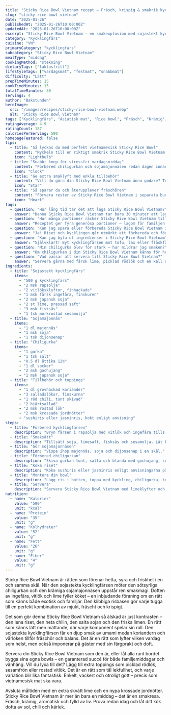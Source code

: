 ```yaml
---
title: "Sticky Rice Bowl Vietnam recept – Fräsch, krispig & smakrik kycklingfärs"
slug: "sticky-rice-bowl-vietnam"
date: "2025-01-26"
publishedAt: "2025-01-26T10:00:00Z"
updatedAt: "2025-01-26T10:00:00Z"
excerpt: "Sticky Rice Bowl Vietnam – en smakexplosion med sojastekt kycklingfärs, chiligurka och lime. Fräsch, snabblagad och perfekt för vardagsmys eller festlig middag. Prova idag och känn Vietnams hetta!"
category: "Kycklingfärs"
cuisine: "VN"
primaryCategory: "kycklingfars"
subcategory: "Sticky Rice Bowl Vietnam"
mealType: "middag"
cookingMethod: "stekning"
dietaryTags: ["laktosfritt"]
lifestyleTags: ["vardagsmat", "festmat", "snabbmat"]
difficulty: "Lätt"
prepTimeMinutes: 15
cookTimeMinutes: 15
totalTimeMinutes: 30
servings: 4
author: "Bakstunden"
heroImage:
  src: "/images/recipes/sticky-rice-bowl-vietnam.webp"
  alt: "Sticky Rice Bowl Vietnam"
tags: ["Kycklingfärs", "Asiatisk mat", "Rice bowl", "Fräsch", "Krämig", "Snabb middag"]
ratingAverage: 4.9
ratingCount: 187
caloriesPerServing: 590
homepageFeatured: false
tips:
  - title: "Så lyckas du med perfekt vietnamesisk Sticky Rice Bowl"
    content: "Nyckeln till en riktigt smakrik Sticky Rice Bowl Vietnam är balansen mellan sälta, syra och sötma. Låt kycklingfärsen stekas tills den får lite krispiga kanter – det framhäver umamin från sojan och fisksåsen. Pressa lime precis innan servering för att väcka alla smaker till liv. Toppa rikligt med koriander och chili för autentisk vietnamesisk fräschör som lyfter hela rätten."
    icon: "Lightbulb"
  - title: "Snabbt knep för stressfri vardagsmiddag"
    content: "Förbered chiligurkan och sojamajonnäsen redan dagen innan – då hinner smakerna mogna och du sparar dyrbara minuter när hungern slår till. Kycklingfärsen kan stekas i förväg och snabbt värmas upp. Sticky Rice Bowl Vietnam är perfekt för meal prep och lika god dagen efter!"
    icon: "Clock"
  - title: "Ge extra smaklyft med enkla tillbehör"
    content: "Vill du göra din Sticky Rice Bowl Vietnam ännu godare? Toppa med picklad rödlök, sesamfrön eller en klick sriracha. Den sötsyrliga chiligurkan gifter sig magiskt med den krämiga sojamajonnäsen. För mer crunch – tillsätt extra krossade jordnötter eller rostad lök precis innan servering."
    icon: "Star"
  - title: "Så sparar du och återupplever fräschören"
    content: "Förvara rester av Sticky Rice Bowl Vietnam i separata burkar: ris, kyckling, gurka och sås var för sig. Då behåller allt sin fräschör. Värm ris och kyckling försiktigt, och toppa med kalla tillbehör vid servering för en perfekt balans mellan varmt och kallt."
    icon: "Heart"
faqs:
  - question: "Hur lång tid tar det att laga Sticky Rice Bowl Vietnam?"
    answer: "Denna Sticky Rice Bowl Vietnam tar bara 30 minuter att laga – perfekt när du vill ha något snabbt, fräscht och fyllt av vietnamesiska smaker som imponerar på gästerna."
  - question: "Hur många portioner räcker Sticky Rice Bowl Vietnam till?"
    answer: "Receptet ger fyra generösa portioner – lagom för familjen eller en mysig middag med vänner där alla kan plocka sina favorittoppings."
  - question: "Kan jag spara eller förbereda Sticky Rice Bowl Vietnam i förväg?"
    answer: "Ja! Riset och kycklingen går utmärkt att förbereda och förvara i kylskåp. Tillsätt chiligurkan och såsen precis innan servering för att behålla fräschören."
  - question: "Kan jag byta ut ingredienser i Sticky Rice Bowl Vietnam?"
    answer: "Självklart! Byt kycklingfärsen mot tofu, lax eller fläskfärs. Du kan även använda nudlar istället för ris – lika gott men med ny textur och karaktär."
  - question: "Min chiligurka blev för stark – hur mildrar jag smaken?"
    answer: "Om chiligurkan i din Sticky Rice Bowl Vietnam känns för het, tillsätt lite extra socker eller ättikslag. Det rundar av hettan och gör smaken balanserad igen."
  - question: "Vad passar att servera till Sticky Rice Bowl Vietnam?"
    answer: "Servera gärna med färsk lime, picklad rödlök och en kall dryck med mynta. En fräsch mangosallad blir också en perfekt, tropisk sidekick till rätten."
ingredients:
  - title: "Sojastekt kycklingfärs"
    items:
      - "500 g kycklingfärs"
      - "2 msk rapsolja"
      - "2 vitlöksklyftor, finhackade"
      - "1 msk färsk ingefära, finskuren"
      - "2 msk japansk soja"
      - "2 st lime, pressad saft"
      - "3 msk fisksås"
      - "1 tsk mörkrostad sesamolja"
  - title: "Sojamajonnäs"
    items:
      - "1 dl majonnäs"
      - "1 msk soja"
      - "1 tsk dijonsenap"
  - title: "Chiligurka"
    items:
      - "1 gurka"
      - "1 tsk salt"
      - "0.5 dl ättika 12%"
      - "1 dl socker"
      - "2 msk gochujang"
      - "1 msk japansk soja"
  - title: "Tillbehör och toppings"
    items:
      - "1 dl grovhackad koriander"
      - "3 salladslökar, finskurna"
      - "1 röd chili, tunt skivad"
      - "2 hjärtsallad"
      - "2 msk rostad lök"
      - "2 msk krossade jordnötter"
      - "sushiris eller jasminris, kokt enligt anvisning"
steps:
  - title: "Förbered kycklingfärsen"
    description: "Bryn färsen i rapsolja med vitlök och ingefära tills den får fin färg."
  - title: "Smaksätt"
    description: "Tillsätt soja, limesaft, fisksås och sesamolja. Låt koka ihop 6–7 minuter."
  - title: "Gör sojamajonnäsen"
    description: "Vispa ihop majonnäs, soja och dijonsenap i en skål."
  - title: "Förbered chiligurkan"
    description: "Skiva gurkan tunt, salta och blanda med gochujang, soja, ättika och socker. Låt stå 15 minuter."
  - title: "Koka riset"
    description: "Koka sushiris eller jasminris enligt anvisningarna på förpackningen."
  - title: "Montera din bowl"
    description: "Lägg ris i botten, toppa med kyckling, chiligurka, koriander, vårlök, chili och sallad. Garnera med jordnötter och rostad lök."
  - title: "Servera"
    description: "Servera Sticky Rice Bowl Vietnam med limeklyftor och sojamajonnäs vid sidan."
nutrition:
  - name: "Kalorier"
    value: "590"
    unit: "kcal"
  - name: "Protein"
    value: "35"
    unit: "g"
  - name: "Kolhydrater"
    value: "52"
    unit: "g"
  - name: "Fett"
    value: "26"
    unit: "g"
  - name: "Fiber"
    value: "4"
    unit: "g"
---
```


Sticky Rice Bowl Vietnam är rätten som förenar hetta, syra och friskhet i en och samma skål. När den sojastekta kycklingfärsen möter den sötsyrliga chiligurkan och den krämiga sojamajonnäsen uppstår ren smakmagi. Doften av ingefära, vitlök och lime fyller köket – en inbjudande föraning om en rätt som känns både exotisk och familjär. Den klibbiga risbasen gör varje tugga till en perfekt kombination av mjukt, fräscht och krispigt.

Det som gör denna Sticky Rice Bowl Vietnam så älskad är just kontrasten – den lena riset, den heta chilin, den salta sojan och den friska limen. En rätt som känns lätt men mättande, där varje komponent spelar sin roll. Den sojastekta kycklingfärsen får en djup smak av umami medan koriandern och vårlöken tillför fräschör och balans. Det är en rätt som lyfter vilken vardag som helst, men också imponerar på gäster med sin färgprakt och doft.

Servera din Sticky Rice Bowl Vietnam som den är, eller låt alla runt bordet bygga sina egna bowls – en garanterad succé för både familjemiddagar och vänhäng. Vill du lyxa till det? Lägg till extra toppings som picklad rödlök, sesamfrön eller rostad vitlök. Det är en rätt som tål lekfullhet, och varje variation blir lika fantastisk. Enkelt, vackert och otroligt gott – precis som vietnamesisk mat ska vara.

Avsluta måltiden med en extra skvätt lime och en nypa krossade jordnötter. Sticky Rice Bowl Vietnam är mer än bara en middag – det är en smakresa. Fräsch, krämig, aromatisk och fylld av liv. Prova redan idag och låt ditt kök dofta av sol, chili och kärlek.
